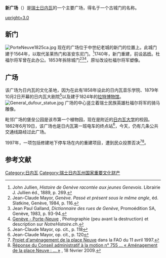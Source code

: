 {{coord|46|12|3.41|N|6|8|36.51|E|region:CH|display=title}}'''新广场'''（{{Lang-fr|Place Neuve}}）是[[瑞士|瑞士]][[日内瓦|日内瓦]]的一个主要广场，得名于一个古城门的名称。 

[[Image:Geneve_-_Place_Neuve_-_Panoramique.jpg|upright=3.0]]

== 新门 ==
[[File:PorteNeuve1825ca.jpg|thumb]]
现在的广场位于中世纪老城的新门的位置上。此城门建于1564年，以取代圣莱热门和圣安东尼门。<ref>John Jullien, ''Histoire de Genève racontée  aux jeunes Genevois''. Librairie J. Jullien éd., 1889, p. 269.</ref>1740年，新门重建，前设[[吊拉橋|吊桥]]。杜福尔将军曾在此办公。1853年拆除城门<ref>Jean-Claude Mayor, ''Genève. Passé et présent sous le même angle'', éd. Slatkine, Genève, 1984, p. 116.</ref><ref>Jean Paul Galland, ''Dictionnaire des rues de Genève'', Promoédition SA, Genève, 1983, p. 93-94.</ref><ref>[http://www.notrehistoire.ch/photo/view/812/ Genève - Porte-Neuve] {{Wayback|url=http://www.notrehistoire.ch/photo/view/812/ |date=20131015183750 }}, Photographie (peu avant la destruction) et description sur ''NotreHistoire.ch''.</ref>，原址改设杜福尔将军塑像。

== 广场 ==
该广场为日内瓦的文化圣地，因为在此有1858年设此的日内瓦音乐学院、1879年10月2日开幕的日内瓦大剧院<ref>Jean-Claude Mayor, op. cit., p. 118</ref>以及建于1824年的[[拉特博物馆|拉特博物馆]]。
[[File:General_dufour_statue.jpg|thumb]]
广场的中心竖立着瑞士民族英雄杜福尔将军的骑马雕像。

毗邻广场的堡垒公园是该市第一个植物园，现在是附近的[[日内瓦大学|日内瓦大学]]的校园。1862年6月19日，该广场也是日内瓦第一班电车的终点站<ref>Jean-Claude Mayor, op. cit., p. 120</ref>，今天，仍有几条公共交通线路经过此广场。

1997年，一项包括修建地下停车场在内的重建项目，遭到民众投票否决<ref>[http://www.geneve.ch/fao/1997/19970411.asp Projet d'aménagement de la place Neuve] {{webarchive|url=http://archive.wikiwix.com/cache/20110223203434/http://www.geneve.ch/fao/1997/19970411.asp |date=2011-02-23 }} dans la FAO du 11 avril 1997.</ref><ref>[http://w3public.ville-ge.ch/CANDIDE/IntraCM2.nsf/0/dcf63ada2dc439ccc125757e005436dc/$FILE/ATTKCFBC Réponse du Conseil administratif à la motion n° 755 ... « Aménagement de la place Neuve : ... »] {{webarchive|url=http://archive.wikiwix.com/cache/20100430190713/http://w3public.ville-ge.ch/CANDIDE/IntraCM2.nsf/0/dcf63ada2dc439ccc125757e005436dc/$FILE/ATTKCFBC |date=2010-04-30 }}, 18 février 2009.</ref>。

== 参考文献 ==
{{References|colonnes=2}}

[[Category:日内瓦|Category:日内瓦]]
[[Category:瑞士日内瓦州国家重要文化财产|Category:瑞士日内瓦州国家重要文化财产]]